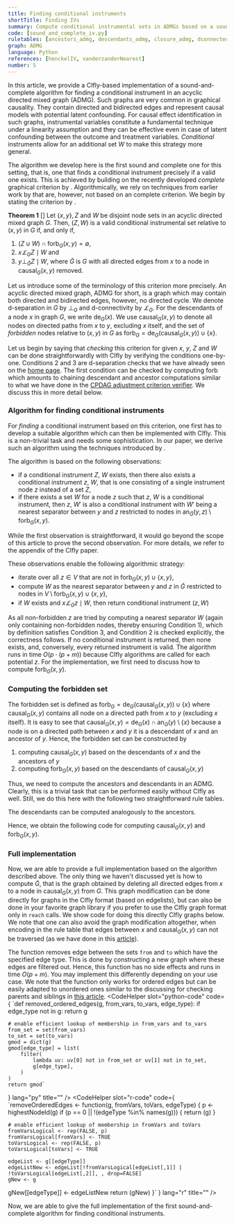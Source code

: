 ```yaml
---
title: Finding conditional instruments
shortTitle: Finding IVs
summary: Compute conditional instrumental sets in ADMGs based on a sound and complete graphical criterion.
code: [sound_and_complete_iv.py]
ruletables: [ancestors_admg, descendants_admg, closure_admg, dconnected_admg]
graph: ADMG
language: Python
references: [henckelIV, vanderzanderNearest]
number: 5
---
```



In this article, we provide a CIfly-based implementation of a sound-and-complete algorithm for finding a conditional instrument in an acyclic directed mixed graph (ADMG). Such graphs are very common in graphical causality. They contain directed and bidirected edges and represent causal models with potential latent confounding. For causal effect identification in such graphs, instrumental variables constitute a fundamental technique under a linearity assumption and they can be effective even in case of latent confounding between the outcome and treatment variables. *Conditional* instruments allow for an additional set $W$ to make this strategy more general. 

The algorithm we develop here is the first sound and complete one for this setting, that is, one that finds a conditional instrument precisely if a valid one exists. This is achieved by building on the recently developed *complete* graphical criterion by <Reference id="henckelIV" format="author(year)"/>. Algorithmically, we rely on techniques from earlier work by <Reference id="vanderzanderNearest" format="author(year)"/> that are, however, not based on an complete criterion. We begin by stating the criterion by <Reference id="henckelIV" format="author(year)"/>. 

**Theorem 1** [<Reference id="henckelIV" format="author(year)"/>]
Let $\{x,y\},Z$ and $W$ be disjoint node sets in an acyclic directed mixed graph $G$. Then, $(Z,W)$ is a valid conditional instrumental set relative to $(x,y)$ in $G$ if, and only if,
1. $(Z \cup W) \cap \text{forb}_G(x, y) = \emptyset$,
2. $x \not\perp_{G} Z \mid W$ and
3. $y \perp_{\tilde{G}} Z \mid W$,
  where $\tilde{G}$ is $G$ with all directed edges from $x$ to a node in $\text{causal}_G(x,y)$ removed.

Let us introduce some of the terminology of this criterion more precisely. An acyclic directed mixed graph, ADMG for short, is a graph which may contain both directed and bidirected edges, however, no directed cycle. We denote d-separation in $G$ by $\perp_G$ and d-connectivity by $\not\perp_G$. For the descendants of a node $x$ in graph $G$, we write $\text{de}_G(x)$. We use $\text{causal}_G(x, y)$ to denote all nodes on directed paths from $x$ to $y$, excluding $x$ itself, and the set of *forbidden* nodes relative to $(x,y)$ in $G$ as $\text{forb}_G = \text{de}_G(\text{causal}_G(x, y)) \cup \{x\}$. 

Let us begin by saying that *checking* this criterion for given $x$, $y$, $Z$ and $W$ can be done straightforwardly with CIfly by verifying the conditions one-by-one. Conditions 2 and 3 are d-separation checks that we have already seen on the [home page](/#section-example). The first condition can be checked by computing $\text{forb}$ which amounts to chaining descendant and ancestor computations similar to what we have done in the [CPDAG adjustment criterion verifier](/applications/cpdag-adjustment-check/). We discuss this in more detail below.

### Algorithm for finding conditional instruments
For *finding* a conditional instrument based on this criterion, one first has to develop a suitable algorithm which can then be implemented with CIfly. This is a non-trivial task and needs some sophistication. In our paper, we derive such an algorithm using the techniques introduced by <Reference id="vanderzanderNearest" format="author(year)"/>. 

The algorithm is based on the following observations:

- if a conditional instrument $Z$, $W$ exists, then there also exists a conditional instrument $z$, $W$, that is one consisting of a single instrument node $z$ instead of a set $Z$,
- if there exists a set $W$ for a node $z$ such that $z$, $W$ is a conditional instrument, then $z$, $W'$ is also a conditional instrument with $W'$ being a nearest separator between $y$ and $z$ restricted to nodes in $\text{an}_{\tilde{G}}(y, z) \setminus \text{forb}_G(x, y)$.

While the first observation is straightforward, it would go beyond the scope of this article to prove the second observation. For more details, we refer to the appendix of the CIfly paper. 

These observations enable the following algorithmic strategy:
- iterate over all $z \in V$ that are not in $\text{forb}_G(x, y) \cup \{x, y\}$,
- compute $W$ as the nearest separator between $y$ and $z$ in $\tilde{G}$ restricted to nodes in $V \setminus \text{forb}_G(x, y) \cup \{x, y\}$,
- if $W$ exists and $x \not\perp_G z \mid W$, then return conditional instrument $(z, W)$

As all non-forbidden $z$ are tried by computing a nearest separator $W$ (again only containing non-forbidden nodes, thereby ensuring Condition 1), which by definition satisfies Condition 3, and Condition 2 is checked explicitly, the correctness follows. If no conditional instrument is returned, then none exists, and, conversely, every returned instrument is valid. The algorithm runs in time $O(p \cdot (p + m))$ because CIfly algorithms are called for each potential $z$. For the implementation, we first need to discuss how to compute $\text{forb}_G(x, y)$. 

### Computing the forbidden set
The forbidden set is defined as $\text{forb}_G = \text{de}_G(\text{causal}_G(x, y)) \cup \{x\}$ where $\text{causal}_G(x, y)$ contains all node on a directed path from $x$ to $y$ (excluding $x$ itself). It is easy to see that $\text{causal}_G(x, y) = \text{de}_G(x) \cap \text{an}_G(y) \setminus \{x\}$ because a node is on a directed path between $x$ and $y$ it is a descendant of $x$ and an ancestor of $y$. Hence, the forbidden set can be constructed by 

1. computing $\text{causal}_G(x, y)$ based on the descendants of $x$ and the ancestors of $y$
2. computing $\text{forb}_G(x, y)$ based on the descendants of $\text{causal}_G(x, y)$

Thus, we need to compute the ancestors and descendants in an ADMG. Clearly, this is a trivial task that can be performed easily without CIfly as well. Still, we do this here with the following two straightforward rule tables. 

<Ruletable id="ancestors_admg" withHeader={true}/>

The descendants can be computed analogously to the ancestors.

<Ruletable id="descendants_admg" withHeader={true}/>

Hence, we obtain the following code for computing $\text{causal}_G(x, y)$ and $\text{forb}_G(x, y)$.

<CodeSwitcher>
<CodeHelper slot="python-code" code={
`anc = cf.reach(g, {"X": y}, anc_table)
des = cf.reach(g, {"X": x}, desc_table)
cn = set(anc).intersection(des) - set([x])
forb = cf.reach(g, {"X": cn}, desc_table) + [x]`
} lang="py" title="" />
<CodeHelper slot="r-code" code={
`anc <- reach(g, list("X" = y), ancTable)
des <- reach(g, list("X" = x), desTable)
cn <- setdiff(intersect(anc, des), c(x))
forb <- append(reach(g, list("X" = cn), desTable), x)`
} lang="r" title="" />
</CodeSwitcher>


### Full implementation
Now, we are able to provide a full implementation based on the algorithm described above. The only thing we haven't discussed yet is how to compute $\tilde{G}$, that is the graph obtained by deleting all directed edges from $x$ to a node in $\text{causal}_G(x, y)$ from $G$. This graph modification can be done directly for graphs in the CIfly format (based on edgelists), but can also be done in your favorite graph library if you prefer to use the CIfly graph format only in ```reach``` calls. We show code for doing this directly CIfly graphs below. We note that one can also avoid the graph modification altogether, when encoding in the rule table that edges between $x$ and $\text{causal}_G(x, y)$ can not be traversed (as we have done in this [article](/applications/cpdag-adjustment-check/)). 


The function removes edge between the sets ```from``` and ```to``` which have the specified edge type. This is done by constructing a new graph where these edges are filtered out. Hence, this function has no side effects and runs in time $O(p + m)$. You may implement this differently depending on your use case. We note that the function only works for ordered edges but can be easily adapted to unordered ones similar to the discussing for checking parents and siblings in [this article](/applications/optimal-iv/).
<CodeSwitcher>
<CodeHelper slot="python-code" code={
`def removed_ordered_edges(g, from_vars, to_vars, edge_type):
    if edge_type not in g:
        return g

    # enable efficient lookup of membership in from_vars and to_vars
    from_set = set(from_vars)
    to_set = set(to_vars)
    gmod = dict(g)
    gmod[edge_type] = list(
        filter(
            lambda uv: uv[0] not in from_set or uv[1] not in to_set,
            g[edge_type],
        )
    )
    return gmod`
} lang="py" title="" />
<CodeHelper slot="r-code" code={
`removeOrderedEdges <- function(g, fromVars, toVars, edgeType) {
    p <- highestNodeId(g)
    if (p == 0 || !(edgeType %in% names(g))) {
        return (g)
    }

    # enable efficient lookup of membership in fromVars and toVars
    fromVarsLogical <- rep(FALSE, p)
    fromVarsLogical[fromVars] <- TRUE
    toVarsLogical <- rep(FALSE, p)
    toVarsLogical[toVars] <- TRUE

    edgeList <- g[[edgeType]]
    edgeListNew <- edgeList[!fromVarsLogical[edgeList[,1]] | !toVarsLogical[edgeList[,2]], , drop=FALSE]
    gNew <- g
   gNew[[edgeType]] <- edgeListNew
   return (gNew)
}`
} lang="r" title="" />
</CodeSwitcher>

Now, we are able to give the full implementation of the first sound-and-complete algorithm for finding conditional instruments. 

<CodeSwitcher>
	<ExampleCode slot="python-code" id="sound_and_complete_iv.py"/>
	<ExampleCode slot="r-code" id="soundAndCompleteIV.R"/>
</CodeSwitcher>

